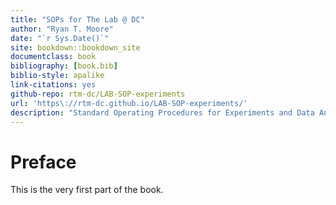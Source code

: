 ```yaml
--- 
title: "SOPs for The Lab @ DC"
author: "Ryan T. Moore"
date: "`r Sys.Date()`"
site: bookdown::bookdown_site
documentclass: book
bibliography: [book.bib]
biblio-style: apalike
link-citations: yes
github-repo: rtm-dc/LAB-SOP-experiments
url: 'https\://rtm-dc.github.io/LAB-SOP-experiments/'
description: "Standard Operating Procedures for Experiments and Data Analysis at The Lab @ DC."
---
```


# Preface {-}

This is the very first part of the book.
